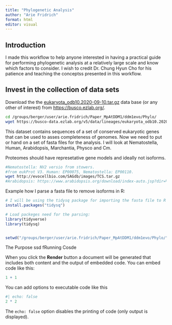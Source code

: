 ```yaml
---
title: "Phylogenetic Analysis"
author: "Arie Fridrich"
format: html
editor: visual
---
```


## Introduction

I made this workflow to help anyone interested in having a practical guide for performing phylogenetic analysis at a relatively large scale and know which factors to consider. I wish to credit Dr. Chung Hyun Cho for his patience and teaching the conceptss presented in this workflow.

## Invest in the collection of data sets

Download the the [eukaryota_odb10.2020-09-10.tar.gz](https://busco-data.ezlab.org/v5/data/lineages/eukaryota_odb10.2020-09-10.tar.gz) data base (or any other of interest) from <https://busco.ezlab.org/>.

```bash
cd /groups/berger/user/arie.fridrich/Paper_MpAtDDM1/ddm1evo/Phylo/
wget https://busco-data.ezlab.org/v5/data/lineages/eukaryota_odb10.2020-09-10.tar.gz
```

This dataset contains sequences of a set of conserved eukaryotic genes that can be used to asses completeness of genomes. Now we need to put or hand on a set of fasta files for the analysis. I will look at Nematostella, Human, Arabidopsis, Marchantia, Physco and Cm.

Proteomes should have represetative gene models and ideally not isoforms.

```bash
#Nematostella: NV2 versio from stowers. 
#from eukProt V3. Human: EP00075, Nematostella: EP00110.
wget http://evocellbio.com/SAGdb/images/TCS.tar.gz
#Arabidopsis: https://www.arabidopsis.org/download/index-auto.jsp?dir=%2Fdownload_files%2FProteins%2FAraport11_protein_lists/Araport11_pep_20220914.gz
```

Example how I parse a fasta file to remove isoforms in R:

```r
# I will be using the tidysq package for importing the fasta file to R https://rdrr.io/github/michbur/tidysq/, so first I will install it:
install.packages("tidysq")

# Load packeges need for the parsing:
library(tidyverse)
library(tidysq)


setwd("/groups/berger/user/arie.fridrich/Paper_MpAtDDM1/ddm1evo/Phylo/")


```

The Purpose ssd fRunning Cosde

When you click the **Render** button a document will be generated that includes both content and the output of embedded code. You can embed code like this:

```r
1 + 1
```

You can add options to executable code like this

```r
#| echo: false
2 * 2
```

The `echo: false` option disables the printing of code (only output is displayed).
